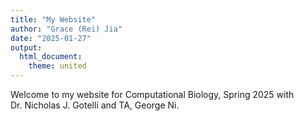 ```yaml
---
title: "My Website"
author: "Grace (Rei) Jia"
date: "2025-01-27"
output: 
  html_document:
    theme: united
---
```



Welcome to my website for Computational Biology, Spring 2025 with Dr. Nicholas J. Gotelli and TA, George Ni.
